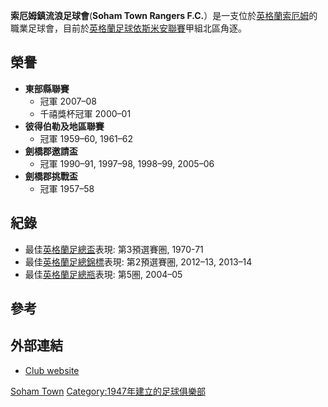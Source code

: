 {{Infobox football club
| clubname = 索厄姆鎮流浪足球會
| image    = <!-- 檔案不存在 [[File:Soham_Town_Rangers_F.C._logo.png|160px]] ，可從英文維基百科取得 -->
| fullname = Soham Town Rangers Football Club
| nickname = Greens, Rangers, Town
| founded  = {{Start date and age|1947}}
| ground   = [[索厄姆|索厄姆]]Julius Martin Lane
| capacity = 2,000 (250座位)
| chairman = Colin Murfitt
| manager  = Robbie Nightingale & David Theobald
| league   = [[英格蘭足球依斯米安聯賽|英格蘭足球依斯米安聯賽]]甲組北區
| season   = 2014–15
| position = [[英格蘭足球依斯米安聯賽|英格蘭足球依斯米安聯賽]]甲組北區, 11
| pattern_la1=_green_shoulders|pattern_b1=_whitestripes4|pattern_ra1=_green_shoulders|pattern_sh1=_whitebottom|pattern_so1=_whitetop|
  leftarm1=FFFFFF|body1=008000|rightarm1=FFFFFF|shorts1=008000|socks1=008000|
| pattern_la2=_whitelines|pattern_b2=|pattern_ra2=_whitelines|pattern_sh2=_white stripes|pattern_so2=_band_white|
  leftarm2=0000FF|body2=0000FF|rightarm2=0000FF|shorts2=0000FF|socks2=0000FF|
}}

'''索厄姆鎮流浪足球會'''('''Soham Town Rangers F.C.'''）是一支位於[[英格蘭|英格蘭]][[索厄姆|索厄姆]]的職業足球會，目前於[[英格蘭足球依斯米安聯賽|英格蘭足球依斯米安聯賽]]甲組北區角逐。

==榮譽==
*'''東部縣聯賽'''
**冠軍 2007–08
**千禧獎杯冠軍 2000–01
*'''彼得伯勒及地區聯賽'''
**冠軍 1959–60, 1961–62
*'''劍橋郡邀請盃'''
**冠軍 1990–91, 1997–98, 1998–99, 2005–06
*'''劍橋郡挑戰盃'''
**冠軍 1957–58

==紀錄==
*最佳[[英格蘭足總盃|英格蘭足總盃]]表現: 第3預選賽圏, 1970-71
*最佳[[英格蘭足總錦標|英格蘭足總錦標]]表現: 第2預選賽圏, 2012–13, 2013–14
*最佳[[英格蘭足總瓶|英格蘭足總瓶]]表現: 第5圏, 2004–05

==參考==
{{reflist}}

==外部連結==
*[http://www.pitchero.com/clubs/sohamtownrangersfc/ Club website] {{Wayback|url=http://www.pitchero.com/clubs/sohamtownrangersfc/ |date=20210126035136 }}

[[Category:劍橋郡足球俱樂部|Soham Town]]
[[Category:1947年建立的足球俱樂部|Category:1947年建立的足球俱樂部]]